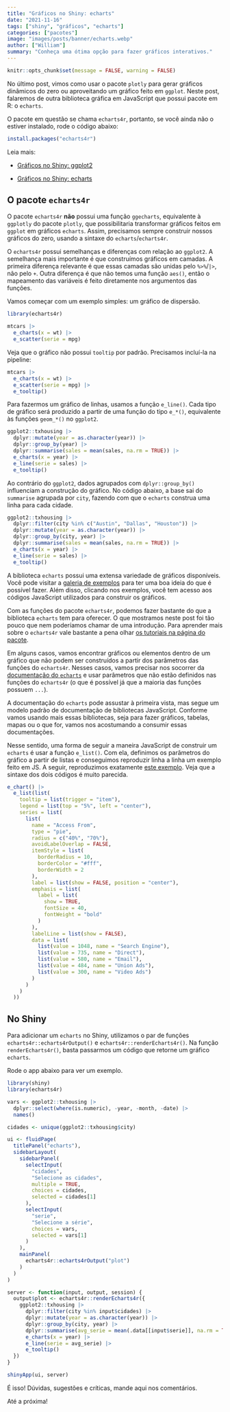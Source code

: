 ```yaml
---
title: "Gráficos no Shiny: echarts"
date: "2021-11-16"
tags: ["shiny", "gráficos", "echarts"]
categories: ["pacotes"]
image: "images/posts/banner/echarts.webp"
author: ["William"]
summary: "Conheça uma ótima opção para fazer gráficos interativos."
---
```


```r
knitr::opts_chunk$set(message = FALSE, warning = FALSE)
```
 
No último post, vimos como usar o pacote `plotly` para gerar gráficos dinâmicos do zero ou aproveitando um gráfico feito em `ggplot`. Neste post, falaremos de outra biblioteca gráfica em JavaScript que possui pacote em R: o `echarts`.

O pacote em questão se chama `echarts4r`, portanto, se você ainda não o estiver instalado, rode o código abaixo:

```r
install.packages("echarts4r")
```

Leia mais:

- [Gráficos no Shiny: ggplot2](https://blog.curso-r.com/posts/2021-10-21-shiny-ggplot2/)

- [Gráficos no Shiny: echarts](https://blog.curso-r.com/posts/2021-11-10-shiny-plotly/)

## O pacote `echarts4r`

O pacote `echarts4r` **não** possui uma função `ggecharts`, equivalente à `ggplotly` do pacote `plotly`, que possibilitaria transformar gráficos feitos em `ggplot` em gráficos `echarts`. Assim, precisamos sempre construir nossos gráficos do zero, usando a sintaxe do `echarts`/`echarts4r`.

O `echarts4r` possui semelhanças e diferenças com relação ao `ggplot2`. A semelhança mais importante é que construímos gráficos em camadas. A primeira diferença relevante é que essas camadas são unidas pelo `%>%`/`|>`, não pelo `+`. Outra diferença é que não temos uma função `aes()`, então o mapeamento das variáveis é feito diretamente nos argumentos das funções.

Vamos começar com um exemplo simples: um gráfico de dispersão.

```r
library(echarts4r)

mtcars |> 
  e_charts(x = wt) |> 
  e_scatter(serie = mpg)
```

Veja que o gráfico não possui `tooltip` por padrão. Precisamos incluí-la na pipeline:

```r
mtcars |> 
  e_charts(x = wt) |> 
  e_scatter(serie = mpg) |> 
  e_tooltip()
```

Para fazermos um gráfico de linhas, usamos a função `e_line()`. Cada tipo de gráfico será produzido a partir de uma função do tipo `e_*()`, equivalente às funções `geom_*()` no `ggplot2`.

```r
ggplot2::txhousing |> 
  dplyr::mutate(year = as.character(year)) |> 
  dplyr::group_by(year) |> 
  dplyr::summarise(sales = mean(sales, na.rm = TRUE)) |> 
  e_charts(x = year) |> 
  e_line(serie = sales) |> 
  e_tooltip()
```

Ao contrário do `ggplot2`, dados agrupados com `dplyr::group_by()` influenciam a construção do gráfico. No código abaixo, a base sai do `summarise` agrupada por `city`, fazendo com que o `echarts` construa uma linha para cada cidade.

```r
ggplot2::txhousing |> 
  dplyr::filter(city %in% c("Austin", "Dallas", "Houston")) |> 
  dplyr::mutate(year = as.character(year)) |> 
  dplyr::group_by(city, year) |> 
  dplyr::summarise(sales = mean(sales, na.rm = TRUE)) |> 
  e_charts(x = year) |> 
  e_line(serie = sales) |> 
  e_tooltip()
```


A biblioteca `echarts` possui uma extensa variedade de gráficos disponíveis. Você pode visitar a [galeria de exemplos](https://echarts.apache.org/examples/en/index.html) para ter uma boa ideia do que é possível fazer. Além disso, clicando nos exemplos, você tem acesso aos códigos JavaScript utilizados para construir os gráficos.

Com as funções do pacote `echarts4r`, podemos fazer bastante do que a biblioteca `echarts` tem para oferecer. O que mostramos neste post foi tão pouco que nem poderíamos chamar de uma introdução. Para aprender mais sobre o `echarts4r` vale bastante a pena olhar [os tutoriais na página do pacote](https://echarts4r.john-coene.com/index.html).

Em alguns casos, vamos encontrar gráficos ou elementos dentro de um gráfico que não podem ser construídos a partir dos parâmetros das funções do `echarts4r`. Nesses casos, vamos precisar nos socorrer da [documentação do `echarts`](https://echarts.apache.org/en/option.html#title) e usar parâmetros que não estão definidos nas funções do `echarts4r` (o que é possível já que a maioria das funções possuem `...`).

A documentação do `echarts` pode assustar à primeira vista, mas segue um modelo padrão de documentação de bibliotecas JavaScript. Conforme vamos usando mais essas bibliotecas, seja para fazer gráficos, tabelas, mapas ou o que for, vamos nos acostumando a consumir essas documentações.

Nesse sentido, uma forma de seguir a maneira JavaScript de construir um `echarts` é usar a função `e_list()`. Com ela, definimos os parâmetros do gráfico a partir de listas e conseguimos reproduzir linha a linha um exemplo feito em JS. A seguir, reproduzimos exatamente [este exemplo](https://echarts.apache.org/examples/en/editor.html?c=pie-borderRadius). Veja que a sintaxe dos dois códigos é muito parecida.

```r
e_chart() |> 
  e_list(list(
    tooltip = list(trigger = "item"),
    legend = list(top = "5%", left = "center"),
    series = list(
      list(
        name = "Access From",
        type = "pie",
        radius = c("40%", "70%"),
        avoidLabelOverlap = FALSE,
        itemStyle = list(
          borderRadius = 10,
          borderColor = "#fff",
          borderWidth = 2
        ),
        label = list(show = FALSE, position = "center"),
        emphasis = list(
          label = list(
            show = TRUE, 
            fontSize = 40,
            fontWeight = "bold"
          )
        ),
        labelLine = list(show = FALSE),
        data = list(
          list(value = 1048, name = "Search Engine"),
          list(value = 735, name = "Direct"),
          list(value = 580, name = "Email"),
          list(value = 484, name = "Union Ads"),
          list(value = 300, name = "Video Ads")
        )
      )
    )
  ))
```


## No Shiny

Para adicionar um `echarts` no Shiny, utilizamos o par de funções `echarts4r::echarts4rOutput()` e `echarts4r::renderEcharts4r()`. Na função `renderEcharts4r()`, basta passarmos um código que retorne um gráfico `echarts`.

Rode o app abaixo para ver um exemplo.

```r
library(shiny)
library(echarts4r)

vars <- ggplot2::txhousing |>
  dplyr::select(where(is.numeric), -year, -month, -date) |>
  names()

cidades <- unique(ggplot2::txhousing$city)

ui <- fluidPage(
  titlePanel("echarts"),
  sidebarLayout(
    sidebarPanel(
      selectInput(
        "cidades",
        "Selecione as cidades",
        multiple = TRUE,
        choices = cidades,
        selected = cidades[1]
      ),
      selectInput(
        "serie",
        "Selecione a série",
        choices = vars,
        selected = vars[1]
      )
    ),
    mainPanel(
      echarts4r::echarts4rOutput("plot")
    )
  )
)

server <- function(input, output, session) {
  output$plot <- echarts4r::renderEcharts4r({
    ggplot2::txhousing |>
      dplyr::filter(city %in% input$cidades) |>
      dplyr::mutate(year = as.character(year)) |>
      dplyr::group_by(city, year) |>
      dplyr::summarise(avg_serie = mean(.data[[input$serie]], na.rm = TRUE)) |>
      e_charts(x = year) |>
      e_line(serie = avg_serie) |>
      e_tooltip()
  })
}

shinyApp(ui, server)

```

É isso! Dúvidas, sugestões e críticas, mande aqui nos comentários.

Até a próxima!




